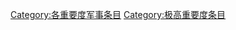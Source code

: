 {{Articles by Importance|topic=軍事|project=軍事|format=toc}}
{{emptycat}}
{{CategoryTOC}}
[[Category:各重要度军事条目|Category:各重要度军事条目]]
[[Category:极高重要度条目|Category:极高重要度条目]]